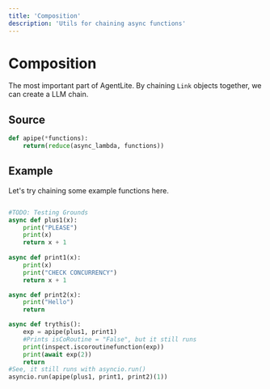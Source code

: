 ```yaml
---
title: 'Composition'
description: 'Utils for chaining async functions'
---
```



# Composition

The most important part of AgentLite. By chaining ```Link``` objects together, we can create a LLM chain.

## Source


```python composition.py
def apipe(*functions):
    return(reduce(async_lambda, functions)) 
```

## Example
Let's try chaining some example functions here.
```python

#TODO: Testing Grounds
async def plus1(x):
    print("PLEASE")
    print(x)
    return x + 1
    
async def print1(x):
    print(x)
    print("CHECK CONCURRENCY")
    return x + 1

async def print2(x):
    print("Hello")
    return

async def trythis():
    exp = apipe(plus1, print1)
    #Prints isCoRoutine = "False", but it still runs
    print(inspect.iscoroutinefunction(exp))
    print(await exp(2))
    return
#See, it still runs with asyncio.run()
asyncio.run(apipe(plus1, print1, print2)(1))
```